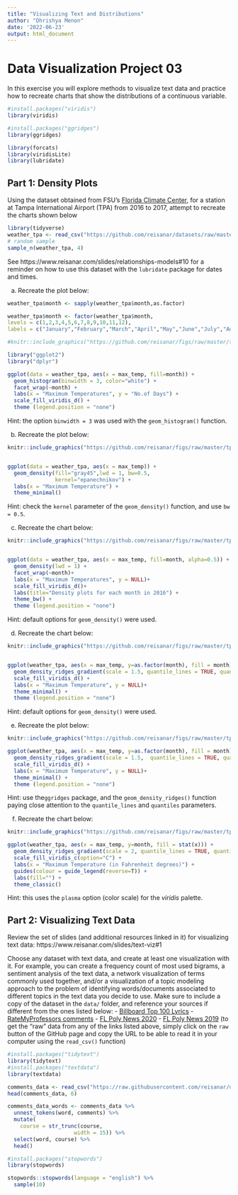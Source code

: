 ```yaml
---
title: "Visualizing Text and Distributions"
author: "Dhrishya Menon"
date: '2022-06-23'
output: html_document
---
```


# Data Visualization Project 03


In this exercise you will explore methods to visualize text data and practice how to recreate charts that show the distributions of a continuous variable. 

```r
#install.packages("viridis")
library(viridis)

#install.packages("ggridges")
library(ggridges)

library(forcats)
library(viridisLite)
library(lubridate)
```



## Part 1: Density Plots

Using the dataset obtained from FSU's [Florida Climate Center](https://climatecenter.fsu.edu/climate-data-access-tools/downloadable-data), for a station at Tampa International Airport (TPA) from 2016 to 2017, attempt to recreate the charts shown below

```r
library(tidyverse)
weather_tpa <- read_csv("https://github.com/reisanar/datasets/raw/master/tpa_weather_16_17.csv")
# random sample 
sample_n(weather_tpa, 4)
```
See https://www.reisanar.com/slides/relationships-models#10 for a reminder on how to use this dataset with the `lubridate` package for dates and times.

(a) Recreate the plot below:

```r
weather_tpa$month <- sapply(weather_tpa$month,as.factor)

weather_tpa$month <- factor(weather_tpa$month,
levels = c(1,2,3,4,5,6,7,8,9,10,11,12),
labels = c("January","February","March","April","May","June","July","August","September","October","November","December"))

```




```r
#knitr::include_graphics("https://github.com/reisanar/figs/raw/master/tpa_max_temps_facet.png")

library("ggplot2")
library("dplyr")
```


```r
ggplot(data = weather_tpa, aes(x = max_temp, fill=month)) + 
  geom_histogram(binwidth = 3, color="white") +
  facet_wrap(~month) +
  labs(x = "Maximum Temperatures", y = "No.of Days") + 
  scale_fill_viridis_d() +
  theme (legend.position = "none")

```
Hint: the option `binwidth = 3` was used with the `geom_histogram()` function.


(b) Recreate the plot below:
```r
knitr::include_graphics("https://github.com/reisanar/figs/raw/master/tpa_max_temps_density.png")


ggplot(data = weather_tpa, aes(x = max_temp)) + 
  geom_density(fill="gray45",lwd = 1, bw=0.5,
               kernel="epanechnikov") +
  labs(x = "Maximum Temperature") +
  theme_minimal()
```
Hint: check the `kernel` parameter of the `geom_density()` function, and use `bw = 0.5`.


(c) Recreate the chart below:
```r
knitr::include_graphics("https://github.com/reisanar/figs/raw/master/tpa_max_temps_density_facet.png")


ggplot(data = weather_tpa, aes(x = max_temp, fill=month, alpha=0.5)) + 
  geom_density(lwd = 1) +
  facet_wrap(~month)+
  labs(x = "Maximum Temperatures", y = NULL)+
  scale_fill_viridis_d()+
  labs(title="Density plots for each month in 2016") +
  theme_bw() +
  theme (legend.position = "none") 
```
Hint: default options for `geom_density()` were used. 


(d) Recreate the chart below:
```r
knitr::include_graphics("https://github.com/reisanar/figs/raw/master/tpa_max_temps_ridges.png")


ggplot(weather_tpa, aes(x = max_temp, y=as.factor(month), fill = month)) +
  geom_density_ridges_gradient(scale = 1.5, quantile_lines = TRUE, quantiles = 2) +
  scale_fill_viridis_d() +
  labs(x = "Maximum Temperature", y = NULL)+
  theme_minimal() +
  theme (legend.position = "none")
```
Hint: default options for `geom_density()` were used. 


(e) Recreate the plot below:
```r
knitr::include_graphics("https://github.com/reisanar/figs/raw/master/tpa_max_temps_ridges.png")

ggplot(weather_tpa, aes(x = max_temp, y=as.factor(month), fill = month)) +
  geom_density_ridges_gradient(scale = 1.5,  quantile_lines = TRUE, quantiles = 2) +
  scale_fill_viridis_d() +
  labs(x = "Maximum Temperature", y = NULL)+
  theme_minimal() +
  theme (legend.position = "none")
```
Hint: use the`ggridges` package, and the `geom_density_ridges()` function paying close attention to the `quantile_lines` and `quantiles` parameters.


(f) Recreate the chart below:
```r
knitr::include_graphics("https://github.com/reisanar/figs/raw/master/tpa_max_temps_ridges_plasma.png")

ggplot(weather_tpa, aes(x = max_temp, y=month, fill = stat(x))) +
  geom_density_ridges_gradient(scale = 2, quantile_lines = TRUE, quantiles = 2) +
  scale_fill_viridis_c(option="C") +
  labs(x = "Maximum Temperature (in Fahrenheit degrees)") +
  guides(colour = guide_legend(reverse=T)) +
  labs(fill="") +
  theme_classic()

```
Hint: this uses the `plasma` option (color scale) for the _viridis_ palette.




## Part 2: Visualizing Text Data
Review the set of slides (and additional resources linked in it) for visualizing text data: https://www.reisanar.com/slides/text-viz#1

Choose any dataset with text data, and create at least one visualization with it. For example, you can create a frequency count of most used bigrams, a sentiment analysis of the text data, a network visualization of terms commonly used together, and/or a visualization of a topic modeling approach to the problem of identifying words/documents associated to different topics in the text data you decide to use. 
Make sure to include a copy of the dataset in the `data/` folder, and reference your sources if different from the ones listed below:
- [Billboard Top 100 Lyrics](https://github.com/reisanar/datasets/blob/master/BB_top100_2015.csv)
- [RateMyProfessors comments](https://github.com/reisanar/datasets/blob/master/rmp_wit_comments.csv)
- [FL Poly News 2020](https://github.com/reisanar/datasets/blob/master/poly_news_FL20.csv)
- [FL Poly News 2019](https://github.com/reisanar/datasets/blob/master/poly_news_FL19.csv)
(to get the "raw" data from any of the links listed above, simply click on the `raw` button of the GitHub page and copy the URL to be able to read it in your computer using the `read_csv()` function)



```r
#install.packages("tidytext")
library(tidytext)
#install.packages("textdata")
library(textdata)

```


```r
comments_data <- read_csv("https://raw.githubusercontent.com/reisanar/datasets/master/rmp_wit_comments.csv")
head(comments_data, 6)
```

```r

comments_data_words <- comments_data %>% 
  unnest_tokens(word, comments) %>% 
  mutate(
    course = str_trunc(course, 
                     width = 15)) %>% 
  select(word, course) %>% 
  head()
```

```r
#install.packages("stopwords")
library(stopwords)

stopwords::stopwords(language = "english") %>% 
  sample(10)
```




